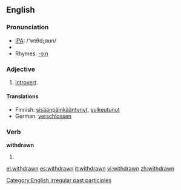 ==English==

===Pronunciation===
*[[w:IPA|IPA]]: /'wɪθdɻɑʊn/
*{{audio|en-us-withdrawn.ogg|Audio (US)}}
*Rhymes: [[Rhymes:English:-ɔːn|-ɔːn]]

===Adjective===
{{en-adj}}
# [[introvert]].

====Translations====
*Finnish: [[sisäänpäinkääntynyt]], [[sulkeutunut]]
*German: [[verschlossen]]

===Verb===
'''withdrawn'''
# {{past participle of|[[withdraw]]}}

[[Category:English irregular past participles]]

[[el:withdrawn]]
[[es:withdrawn]]
[[it:withdrawn]]
[[vi:withdrawn]]
[[zh:withdrawn]]